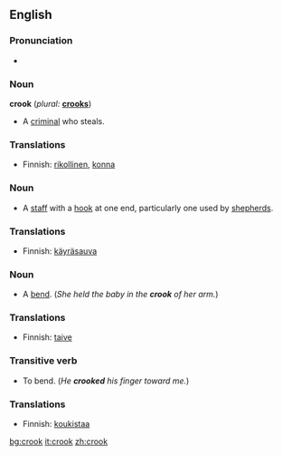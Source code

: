 ==English==

===Pronunciation===
*{{audio|en-us-crook.ogg|Audio (US)}}

===Noun===
'''crook'''  (''plural:'' '''[[crooks]]''')
* A [[criminal]] who steals.

===Translations===
*Finnish: [[rikollinen]], [[konna]]

===Noun===
* A [[staff]] with a [[hook]] at one end, particularly one used by [[shepherd]]s.

===Translations===
*Finnish: [[käyräsauva]]

===Noun===
* A [[bend]].  (''She held the baby in the '''crook''' of her arm.'')

===Translations===
*Finnish: [[taive]]

===Transitive verb===
{{en-verb}}
* To bend. (''He '''crooked''' his finger toward me.'')

===Translations===
*Finnish: [[koukistaa]]

[[bg:crook]]
[[it:crook]]
[[zh:crook]]
